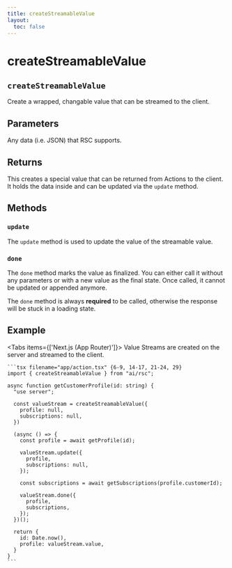 ```yaml
---
title: createStreamableValue
layout:
  toc: false
---
```



# createStreamableValue

## `createStreamableValue`

Create a wrapped, changable value that can be streamed to the client.

## Parameters

Any data (i.e. JSON) that RSC supports.

## Returns

This creates a special value that can be returned from Actions to the client. It holds the data inside and can be updated via the `update` method.

## Methods

### `update`

The `update` method is used to update the value of the streamable value.

### `done`

The `done` method marks the value as finalized. You can either call it without any parameters or with a new value as the final state. Once called, it cannot be updated or appended anymore.

The `done` method is always **required** to be called, otherwise the response will be stuck in a loading state.

## Example

<Tabs items={['Next.js (App Router)']}>
  <Tab>
    Value Streams are created on the server and streamed to the client.

    ```tsx filename="app/action.tsx" {6-9, 14-17, 21-24, 29}
    import { createStreamableValue } from "ai/rsc";

    async function getCustomerProfile(id: string) {
      "use server";

      const valueStream = createStreamableValue({
        profile: null,
        subscriptions: null,
      })

      (async () => {
        const profile = await getProfile(id);

        valueStream.update({
          profile,
          subscriptions: null,
        });

        const subscriptions = await getSubscriptions(profile.customerId);

        valueStream.done({
          profile,
          subscriptions,
        });
      })();

      return {
        id: Date.now(),
        profile: valueStream.value,
      }
    }
    ```

  </Tab>
</Tabs>
